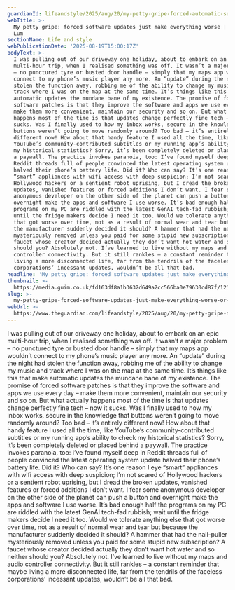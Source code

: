 ```yaml
---
guardianId: lifeandstyle/2025/aug/20/my-petty-gripe-forced-automatic-software-os-updates
webTitle: >-
  My petty gripe: forced software updates just make everything worse | Patrick
  Lum
sectionName: Life and style
webPublicationDate: '2025-08-19T15:00:17Z'
bodyText: >-
  I was pulling out of our driveway one holiday, about to embark on an epic
  multi-hour trip, when I realised something was off. It wasn’t a major problem
  – no punctured tyre or busted door handle – simply that my maps app wouldn’t
  connect to my phone’s music player any more. An “update” during the night had
  stolen the function away, robbing me of the ability to change my music and
  track where I was on the map at the same time. It’s things like this that make
  automatic updates the mundane bane of my existence. The promise of forced
  software patches is that they improve the software and apps we use every day –
  make them more convenient, maintain our security and so on. But what actually
  happens most of the time is that updates change perfectly fine tech – now it
  sucks. Was I finally used to how my inbox works, secure in the knowledge that
  buttons weren’t going to move randomly around? Too bad – it’s entirely
  different now! How about that handy feature I used all the time, like
  YouTube’s community-contributed subtitles or my running app’s ability to check
  my historical statistics? Sorry, it’s been completely deleted or placed behind
  a paywall. The practice invokes paranoia, too: I’ve found myself deep in
  Reddit threads full of people convinced the latest operating system update
  halved their phone’s battery life. Did it? Who can say? It’s one reason I eye
  “smart” appliances with wifi access with deep suspicion; I’m not scared of
  Hollywood hackers or a sentient robot uprising, but I dread the broken
  updates, vanished features or forced additions I don’t want. I fear some
  anonymous developer on the other side of the planet can push a button and
  overnight make the apps and software I use worse. It’s bad enough half the
  programs on my PC are riddled with the latest GenAI tech-fad rubbish; wait
  until the fridge makers decide I need it too. Would we tolerate anything else
  that got worse over time, not as a result of normal wear and tear but because
  the manufacturer suddenly decided it should? A hammer that had the nail-puller
  mysteriously removed unless you paid for some stupid new subscription? A
  faucet whose creator decided actually they don’t want hot water and so neither
  should you? Absolutely not. I’ve learned to live without my maps and audio
  controller connectivity. But it still rankles – a constant reminder that maybe
  living a more disconnected life, far from the tendrils of the faceless
  corporations’ incessant updates, wouldn’t be all that bad.
headline: 'My petty gripe: forced software updates just make everything worse'
thumbnail: >-
  https://media.guim.co.uk/fd163df8a1b3632d649a2cc566ba0e79630cd87f/121_205_2243_1795/500.jpg
slug: >-
  my-petty-gripe-forced-software-updates-just-make-everything-worse-or-patrick-lum
webUrl: >-
  https://www.theguardian.com/lifeandstyle/2025/aug/20/my-petty-gripe-forced-automatic-software-os-updates
---
```

I was pulling out of our driveway one holiday, about to embark on an epic multi-hour trip, when I realised something was off. It wasn’t a major problem – no punctured tyre or busted door handle – simply that my maps app wouldn’t connect to my phone’s music player any more. An “update” during the night had stolen the function away, robbing me of the ability to change my music and track where I was on the map at the same time. It’s things like this that make automatic updates the mundane bane of my existence. The promise of forced software patches is that they improve the software and apps we use every day – make them more convenient, maintain our security and so on. But what actually happens most of the time is that updates change perfectly fine tech – now it sucks. Was I finally used to how my inbox works, secure in the knowledge that buttons weren’t going to move randomly around? Too bad – it’s entirely different now! How about that handy feature I used all the time, like YouTube’s community-contributed subtitles or my running app’s ability to check my historical statistics? Sorry, it’s been completely deleted or placed behind a paywall. The practice invokes paranoia, too: I’ve found myself deep in Reddit threads full of people convinced the latest operating system update halved their phone’s battery life. Did it? Who can say? It’s one reason I eye “smart” appliances with wifi access with deep suspicion; I’m not scared of Hollywood hackers or a sentient robot uprising, but I dread the broken updates, vanished features or forced additions I don’t want. I fear some anonymous developer on the other side of the planet can push a button and overnight make the apps and software I use worse. It’s bad enough half the programs on my PC are riddled with the latest GenAI tech-fad rubbish; wait until the fridge makers decide I need it too. Would we tolerate anything else that got worse over time, not as a result of normal wear and tear but because the manufacturer suddenly decided it should? A hammer that had the nail-puller mysteriously removed unless you paid for some stupid new subscription? A faucet whose creator decided actually they don’t want hot water and so neither should you? Absolutely not. I’ve learned to live without my maps and audio controller connectivity. But it still rankles – a constant reminder that maybe living a more disconnected life, far from the tendrils of the faceless corporations’ incessant updates, wouldn’t be all that bad.
